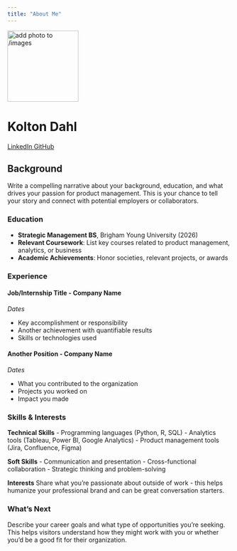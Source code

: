 ```yaml
---
title: "About Me"
---
```


::: {.hero-banner .text-center}

<img src="images/profile2.jpg" alt="add photo to /images" class="rounded-circle mb-3" width="160">

<h1>Kolton Dahl</h1>

<a href="https://www.linkedin.com/in/kdahl007/" class="btn btn-outline-primary btn-sm" target="_blank">
  <i class="fab fa-linkedin"></i> LinkedIn
</a>
<a href="https://github.com/KDahl007" class="btn btn-outline-primary btn-sm" target="_blank">
  <i class="fab fa-github"></i> GitHub
</a>

:::

## Background

Write a compelling narrative about your background, education, and what drives your passion for product management. This is your chance to tell your story and connect with potential employers or collaborators.

### Education

- **Strategic Management BS**, Brigham Young University (2026)
- **Relevant Coursework**: List key courses related to product management, analytics, or business
- **Academic Achievements**: Honor societies, relevant projects, or awards

### Experience

#### Job/Internship Title - Company Name
*Dates*

- Key accomplishment or responsibility
- Another achievement with quantifiable results
- Skills or technologies used

#### Another Position - Company Name
*Dates*

- What you contributed to the organization
- Projects you worked on
- Impact you made

### Skills & Interests

**Technical Skills**
- Programming languages (Python, R, SQL)
- Analytics tools (Tableau, Power BI, Google Analytics)
- Product management tools (Jira, Confluence, Figma)

**Soft Skills**
- Communication and presentation
- Cross-functional collaboration
- Strategic thinking and problem-solving

**Interests**
Share what you're passionate about outside of work - this helps humanize your professional brand and can be great conversation starters.

### What's Next

Describe your career goals and what type of opportunities you're seeking. This helps visitors understand how they might work with you or whether you'd be a good fit for their organization.
